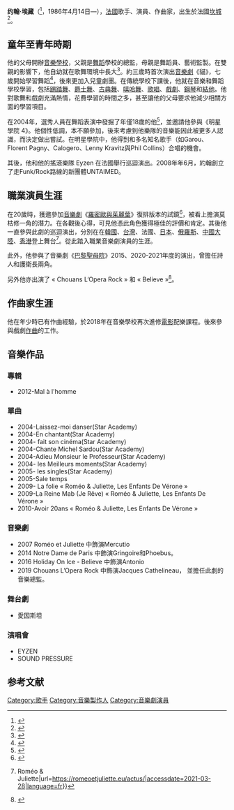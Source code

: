 {{Copy edit|time=2021-04-12T12:34:43+00:00}}
{{Infobox person
| name = 约翰·埃藏
| native_name = {{lang|fr|John Eyzen}}
| birth_date = {{Birth date and age|1986|04|14}}
| birth_place = [[法國|法國]][[坎城|坎城]]
| job = {{cslist|演員|歌手|作曲家}}
| years_active = 2004–現在
| height = {{height|ft=5|in=9.2}}
| languages = 法語，英語
| alma_mater = [[Music_Academy_International|Music Academy International]]
}}
'''约翰·埃藏'''（{{lang-fr|John Eyzen}}<ref>{{Cite web|title=Jonathan Benamou|url=http://www.imdb.com/name/nm1747355/|accessdate=2021-03-28|work=IMDb}}</ref>，1986年4月14日—），[[法國|法國]]歌手、演員、作曲家，出生於法國[[坎城|坎城]]<ref>{{Cite web|title=Biographie:|url=https://eyzy.skyrock.com/3077264501-Biographie.html|accessdate=2021-03-28|date=2012-03-16|last=Eyzy|work=Skyrock|language=fr}}</ref>。

== 童年至青年時期 ==
他的父母開辦[[音樂學校|音樂學校]]，父親是[[舞蹈|舞蹈]]學校的總監，母親是舞蹈員、藝術監製。在雙親的影響下，他自幼就在歌舞環境中長大<ref>{{Cite web|title=John Eyzen: Music is my passion, my first and strongest love|url=https://vk.com/@john_eyzen_fans-john-eyzen-music-is-my-passion-my-first-and-strongest-love|accessdate=2021-03-28|work=VK|language=cn}}</ref>。約三歲時首次演出[[音樂劇|音樂劇]]《貓》，七歲開始學習舞蹈<ref>{{Cite web|title=JOHN EYZEN|url=http://fan2comedie-musicale.kazeo.com/john-eyzen-a121748972|accessdate=2021-03-28|work=LES COMEDIES MUSICALES}}</ref>，後來更加入兒童劇團。在傳統學校下課後，他就在音樂和舞蹈學校學習，包括[[踢踏舞|踢踏舞]]、[[爵士舞|爵士舞]]、[[古典舞|古典舞]]、[[嘻哈舞|嘻哈舞]]、[[歌唱|歌唱]]、[[戲劇|戲劇]]、[[鋼琴|鋼琴]]和[[結他|結他]]。他對歌舞和戲劇充滿熱情，花費學習的時間之多，甚至讓他的父母要求他減少相關方面的學習項目。

在2004年，選秀人員在舞蹈表演中發掘了年僅18歲的他<ref>{{Cite web|title=BIO JOHN BENHAMOU (STAR AC 4)|url=http://monbestofstarac.over-blog.com/article-19408724.html|accessdate=2021-03-28|last=sophie|work=BESTOFSTARAC|language=fr}}</ref>，並邀請他參與《明星學院 4》。他個性低調，本不願參加，後來考慮到他樂隊的音樂能因此被更多人認識，而決定做出嘗試。在明星學院中，他得到和多名知名歌手（如Garou、 Florent Pagny、Calogero、Lenny Kravitz與Phil Collins）合唱的機會。

其後，他和他的搖滾樂隊 Eyzen 在法國舉行巡迴演出。2008年年6月，約翰創立了走Funk/Rock路線的新團體UNTAIMED。

== 職業演員生涯 ==
在20歲時，獲邀參加[[音樂劇|音樂劇]]《[[羅密歐與茱麗葉_(音樂劇)|羅密歐與茱麗葉]]》復排版本的試鏡<ref>{{Cite web|title=Biographie, actualité|url=https://johneyzenpresse.wordpress.com/john-eyzen-biographie/|accessdate=2021-03-28|date=2012-02-08|work=Revue de presse autour de John Eyzen|language=fr}}</ref>，被看上擔演莫枯修一角的潛力。在各觀後心得，可見他憑此角色獲得極佳的評價和肯定。其後他一直參與此劇的巡迴演出，分別在在[[韓國|韓國]]、[[台灣|台灣]]、法國、[[日本|日本]]、[[俄羅斯|俄羅斯]]、[[中國大陸|中國大陸]]、[[香港|香港]]登上舞台<ref>{{Cite web|title=Roméo & Juliette, la comédie musicale de Gérard Presgurvic : actualités {{!}} Roméo & Juliette|url=https://romeoetjuliette.eu/actus/|accessdate=2021-03-28|language=fr}}</ref>。從此踏入職業音樂劇演員的生涯。

此外，他參與了音樂劇《[[巴黎聖母院_(音樂劇)|巴黎聖母院]]》2015、2020-2021年度的演出，曾擔任詩人和護衛長兩角。

另外他亦出演了 « Chouans L‘Opera Rock » 和 « Believe »<ref>{{Cite web|title=Holiday on Ice est de retour|url=https://www.tony-comedie.com/news/holiday-on-ice-est-de-retour/|accessdate=2021-03-28|date=2016-03-07|work=Tony Comédie|language=fr}}</ref>。

== 作曲家生涯 ==
他在年少時已有作曲經驗，於2018年在音樂學校再次進修[[電影|電影]]配樂課程。後來參與戲劇[[作曲|作曲]]的工作。

== 音樂作品 ==
===專輯===
* 2012-Mal à l'homme

===單曲===
* 2004-Laissez-moi danser(Star Academy)
* 2004-En chantant(Star Academy)
* 2004- fait son cinéma(Star Academy)
* 2004-Chante Michel Sardou(Star Academy)
* 2004-Adieu Monsieur le Professeur(Star Academy)
* 2004- les Meilleurs moments(Star Academy)
* 2005- les singles(Star Academy)
* 2005-Sale temps
* 2009- La folie « Roméo & Juliette, Les Enfants De Vérone »
* 2009-La Reine Mab (Je Rêve) « Roméo & Juliette, Les Enfants De Vérone »
* 2010-Avoir 20ans « Roméo & Juliette, Les Enfants De Vérone »

===音樂劇===
* 2007 Roméo et Juliette 中飾演Mercutio 
* 2014 Notre Dame de Paris 中飾演Gringoire和Phoebus。
* 2016 Holiday On Ice - Believe 中飾演Antonio
* 2019 Chouans L’Opera Rock 中飾演Jacques Cathelineau， 並擔任此劇的音樂總監。

===舞台劇===
* 愛因斯坦

===演唱會===
* EYZEN
* SOUND PRESSURE

==参考文献==
{{reflist}}

[[Category:歌手|Category:歌手]]
[[Category:音樂製作人|Category:音樂製作人]]
[[Category:音樂劇演員|Category:音樂劇演員]]